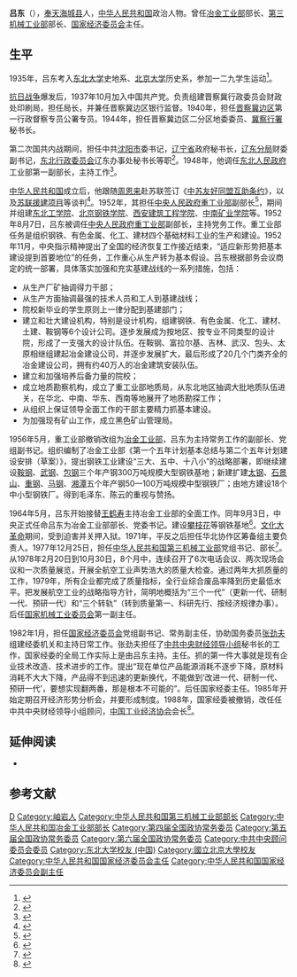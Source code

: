 '''吕东'''（{{bd|1915年|7月|2005年|5月}}），[[奉天|奉天]][[海城县_(辽宁省)|海城县]]人，[[中华人民共和国|中华人民共和国]]政治人物。曾任[[冶金工业部|冶金工业部]]部长、[[第三机械工业部|第三机械工业部]]部长、[[国家经济委员会|国家经济委员会]]主任。

== 生平 ==
1935年，吕东考入[[东北大学|东北大学]]史地系、[[北京大学|北京大学]]历史系，参加一二九学生运动<ref>{{cite web|author=东北大学校友总会|title=吕东|url=http://www.neualumni.org.cn/FriendMienShow.asp?InfoID=200510170048|publisher=东北大学校友总会|accessdate=2011-11-25|archive-date=2016-03-04|archive-url=https://web.archive.org/web/20160304213005/http://www.neualumni.org.cn/FriendMienShow.asp?InfoID=200510170048|dead-url=no}}</ref>。

[[抗日战争|抗日战争]]爆发后，1937年10月加入中国共产党。负责组建晋察冀行政委员会财政处印刷局，担任局长，并兼任晋察冀边区银行监督。1940年，担任[[晋察冀边区|晋察冀边区]]第一行政督察专员公署专员。1944年，担任晋察冀边区二分区地委委员、[[冀察行署|冀察行署]]秘书长。

第二次国共内战期间，担任中共[[沈阳市|沈阳市]]委书记，[[辽宁省|辽宁省]]政府秘书长，[[辽东分局|辽东分局]]财委副书记，[[东北行政委员会|东北行政委员会]]辽东办事处秘书长等职<ref>{{cite book|author=胡华，中共党史人物硏究会|title=《中共党史人物传》（第74卷）|year=|publisher=陕西人民出版社|pages=190-192页}}</ref>。1948年，他调任[[东北人民政府|东北人民政府]]工业部第一副部长，主持工作<ref>{{cite book|author=胡华，中共党史人物硏究会|title=《中共党史人物传》（第74卷）|year=|publisher=陕西人民出版社|pages=192-196页}}</ref>。

[[中华人民共和国|中华人民共和国]]成立后，他跟随[[周恩来|周恩来]]赴苏联签订《[[中苏友好同盟互助条约|中苏友好同盟互助条约]]》，以及[[苏联援建项目|苏联援建项目]]等谈判<ref>{{cite news|author=杨宗丽、明伟|title=周恩来善于处理各种复杂矛盾|url=http://app.chinamining.com.cn/Newspaper/E_Mining_News_2011/2011-0http://app.chinamining.com.cn/Newspaper/E_Mining_News_2011/2011-08-29/1314601949d53343.html8-29/1314601949d53343.html|accessdate=2011-11-25|newspaper=中国矿业网}}{{dead link|date=2018年5月 |bot=InternetArchiveBot |fix-attempted=yes }}</ref>。1952年，其担任[[中央人民政府重工业部|中央人民政府重工业部]]副部长<ref>{{cite news|title=中共中央关于加强对中央人民政府财政经济部门工作领导的决定|url=http://news.xinhuanet.com/ziliao/2004-12/24/content_2375456.htm|accessdate=2011-11-25|newspaper=新华网|archive-date=2008-08-27|archive-url=https://web.archive.org/web/20080827021920/http://news.xinhuanet.com/ziliao/2004-12/24/content_2375456.htm|dead-url=no}}</ref>，期间并组建[[东北工学院|东北工学院]]、[[北京钢铁学院|北京钢铁学院]]、[[西安建筑工程学院|西安建筑工程学院]]、[[中南矿业学院|中南矿业学院]]等。1952年8月7日，吕东被调任[[中央人民政府重工业部|中央人民政府重工业部]]副部长，主持党务工作。重工业部任务是组织钢铁、有色金属、化工、建材四个基础材料工业的生产和建设。1952年11月，中央指示精神提出了全国的经济恢复工作接近结束，“适应新形势把基本建设提到首要地位”的任务，工作重心从生产转为基本假设。吕东根据部务会议商定的统一部署，具体落实加强和充实基建战线的一系列措施，包括：
* 从生产厂矿抽调得力干部；
* 从生产方面抽调最强的技术人员和工人到基建战线；
* 院校新毕业的学生原则上一律分配到基建部门；
* 建立和壮大建设机构，特别是设计机构，组建钢铁、有色金属、化工、建材、土建、鞍钢等6个设计公司。逐步发展成为按地区、按专业不同类型的设计院，形成了一支强大的设计队伍。在鞍钢、富拉尔基、吉林、武汉、包头、太原相继组建起冶金建设公司，并逐步发展扩大，最后形成了20几个门类齐全的冶金建设公司，拥有约40万人的冶金建筑安装队伍。
* 建立和加强培养后备力量的院校；
* 成立地质勘察机构，成立了重工业部地质局，从东北地区抽调大批地质队伍进关，在华北、中南、华东、西南等地展开了地质勘探工作；
* 从组织上保证领导全面工作的干部主要精力抓基本建设。
* 为加强现有矿山工作，成立黑色矿山管理局。

1956年5月，重工业部撤销改组为[[冶金工业部|冶金工业部]]，吕东为主持常务工作的副部长、党组副书记。组织编制了冶金工业部《第一个五年计划基本总结与第二个五年计划建设安排（草案）》，提出钢铁工业建设“三大、五中、十八小”的战略部署，即继续建设[[鞍钢|鞍钢]]、[[武钢|武钢]]、[[包钢|包钢]]三个年产钢300万吨规模大型钢铁基地；新建扩建[[太钢|太钢]]、[[首钢|石景山]]、[[重钢|重钢]]、[[馬鋼集團|马钢]]、[[湘潭钢铁|湘潭]]五个年产钢50—100万吨规模中型钢铁厂；由地方建设18个中小型钢铁厂。得到毛泽东、陈云的重视与赞扬。

1964年5月，吕东开始接替[[王鹤寿|王鹤寿]]主持冶金工业部的全面工作。同年9月3日，中央正式任命吕东为冶金工业部部长、党委书记。建设[[攀枝花|攀枝花]]等钢铁基地<ref>{{cite news|author=[[朱镕基|朱镕基]]|title=纪念吕东同志诞辰九十周年|url=http://politics.people.com.cn/GB/1026/3540821.html|accessdate=2011-11-25|newspaper=人民网|date=2005年7月14日|archive-date=2016-03-04|archive-url=https://web.archive.org/web/20160304091118/http://politics.people.com.cn/GB/1026/3540821.html|dead-url=no}}</ref>。[[文化大革命|文化大革命]]期间，受到迫害并关押入狱。1971年，平反之后担任华北协作区筹备组主要负责人。1977年12月25日，担任[[中华人民共和国第三机械工业部|中华人民共和国第三机械工业部]]党组书记、部长<ref>{{cite news|author=中国航空工业集团公司官网|title=《中国航空工业60年大事记》——1978年|url=http://news.xinhuanet.com/air/2011-07/05/c_121624483.htm|accessdate=2011-11-25|newspaper=新华网}}</ref>。从1978年2月20日到10月30日，8个月中，连续召开了6次电话会议、两次现场会议和一次质量展览，开展全航空工业声势浩大的质量大检查。通过两年大抓质量的工作，1979年，所有企业都完成了质量指标，全行业综合废品率降到历史最低水平。把发展航空工业的战略指导方针，简明地概括为“三个一代”（更新一代、研制一代、预研一代）和“三个转轨”（转到质量第一、科研先行、按经济规律办事）。后任[[国家机械工业委员会|国家机械工业委员会]]第一副主任。

1982年1月，担任[[国家经济委员会|国家经济委员会]]党组副书记、常务副主任，协助国务委员[[张劲夫|张劲夫]]组建经委机关和主持日常工作。张劲夫担任了[[中共中央财经领导小组|中共中央财经领导小组]]秘书长的工作，国家经委的全局工作实际上是由吕东主持。主任。抓的第一件大事就是现有企业技术改造、技术进步的工作。提出“现在单位产品能源消耗不逐步下降，原材料消耗不大大下降，产品得不到迅速的更新换代，不能做到‘改进一代、研制一代、预研一代’，要想实现翻两番，那是根本不可能的”。后任国家经委主任。1985年开始定期召开经济形势分析会，并要形成制度。1988年，国家经委被撤销，改任任中共中央财经领导小组顾问，[[中国工业经济协会|中国工业经济协会]]会长<ref>{{cite news|title=吕东同志逝世|url=http://news.xinhuanet.com/newscenter/2002-05/29/content_414479.htm|accessdate=2011-11-25|newspaper=新华网|archive-date=2009-06-10|archive-url=https://web.archive.org/web/20090610022420/http://news.xinhuanet.com/newscenter/2002-05/29/content_414479.htm|dead-url=no}}</ref>。
==延伸阅读==
*{{cite book|author=《吕东纪念文集》编辑委员会，董绍华|title=《吕东纪念文集》|year=2005年|location=中国工业经济联合会编辑出版}}

==参考文献==
{{reflist}}
{{start box}}
{{s-gov|prc}}
{{succession box|[[王鹤寿|王鹤寿]]|[[朱互宁|朱互宁]]|[[中华人民共和国冶金工业部|中华人民共和国冶金工业部]]部长|1964年4月—1967年10月}}
{{succession box|[[李际泰|李际泰]]|[[莫文祥|莫文祥]]|[[中华人民共和国航空工业部|中华人民共和国第三机械工业部]]部长|1977年12月—1981年9月}}
{{succession box|[[张劲夫|张劲夫]]|[[王忠禹|王忠禹]]|[[中华人民共和国国家经济贸易委员会|中华人民共和国国家经济贸易委员会]]主任|1984年9月—1988年4月}}
{{end box}}
{{第3届国务院}}
{{第5届国务院}}
{{第6届国务院}}
{{DEFAULTSORT:L吕}}
[[Category:吕姓|D]]
[[Category:岫岩人|Category:岫岩人]]
[[Category:中华人民共和国第三机械工业部部长|Category:中华人民共和国第三机械工业部部长]]
[[Category:中华人民共和国冶金工业部部长|Category:中华人民共和国冶金工业部部长]]
[[Category:第四届全国政协常务委员|Category:第四届全国政协常务委员]]
[[Category:第五届全国政协常务委员|Category:第五届全国政协常务委员]]
[[Category:第六届全国政协常务委员|Category:第六届全国政协常务委员]]
[[Category:中共中央顾问委员会委员|Category:中共中央顾问委员会委员]]
[[Category:东北大学校友_(中国)|Category:东北大学校友 (中国)]]
[[Category:國立北京大學校友|Category:國立北京大學校友]]
[[Category:中华人民共和国国家经济委员会主任|Category:中华人民共和国国家经济委员会主任]]
[[Category:中华人民共和国国家经济委员会副主任|Category:中华人民共和国国家经济委员会副主任]]